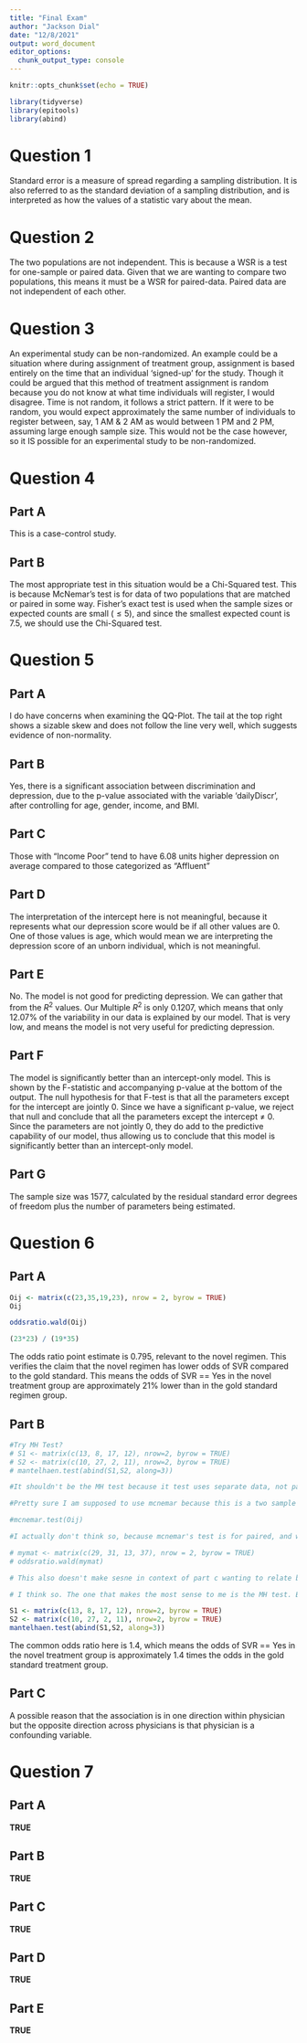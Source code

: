 ```yaml
---
title: "Final Exam"
author: "Jackson Dial"
date: "12/8/2021"
output: word_document
editor_options: 
  chunk_output_type: console
---
```


```r
knitr::opts_chunk$set(echo = TRUE)
```

```r
library(tidyverse)
library(epitools)
library(abind)
```


# Question 1

Standard error is a measure of spread regarding a sampling distribution. It is also referred to as the standard deviation of a sampling distribution, and is interpreted as how the values of a statistic vary about the mean.

# Question 2

The two populations are not independent. This is because a WSR is a test for one-sample or paired data. Given that we are wanting to compare two populations, this means it must be a WSR for paired-data. Paired data are not independent of each other.

# Question 3

An experimental study can be non-randomized. An example could be a situation where during assignment of treatment group, assignment is based entirely on the time that an individual 'signed-up' for the study. Though it could be argued that this method of treatment assignment is random because you do not know at what time individuals will register, I would disagree. Time is not random, it follows a strict pattern. If it were to be random, you would expect approximately the same number of individuals to register between, say, 1 AM & 2 AM as would between 1 PM and 2 PM, assuming large enough sample size. This would not be the case however, so it IS possible for an experimental study to be non-randomized.

# Question 4

## Part A

This is a case-control study.

## Part B

The most appropriate test in this situation would be a Chi-Squared test. This is because McNemar's test is for data of two populations that are matched or paired in some way. Fisher's exact test is used when the sample sizes or expected counts are small $(\leq 5)$, and since the smallest expected count is 7.5, we should use the Chi-Squared test. 

# Question 5

## Part A

I do have concerns when examining the QQ-Plot. The tail at the top right shows a sizable skew and does not follow the line very well, which suggests evidence of non-normality.

## Part B

Yes, there is a significant association between discrimination and depression, due to the p-value associated with the variable 'dailyDiscr', after controlling for age, gender, income, and BMI.

## Part C

Those with "Income Poor" tend to have 6.08 units higher depression on average compared to those categorized as "Affluent"

## Part D

The interpretation of the intercept here is not meaningful, because it represents what our depression score would be if all other values are 0. One of those values is age, which would mean we are interpreting the depression score of an unborn individual, which is not meaningful.

## Part E

No. The model is not good for predicting depression. We can gather that from the $R^2$ values. Our Multiple $R^2$ is only 0.1207, which means that only 12.07% of the variability in our data is explained by our model. That is very low, and means the model is not very useful for predicting depression.

## Part F

The model is significantly better than an intercept-only model. This is shown by the F-statistic and accompanying p-value at the bottom of the output. The null hypothesis for that F-test is that all the parameters except for the intercept are jointly 0. Since we have a significant p-value, we reject that null and conclude that all the parameters except the intercept $\neq$ 0. Since the parameters are not jointly 0, they do add to the predictive capability of our model, thus allowing us to conclude that this model is significantly better than an intercept-only model.

## Part G

The sample size was 1577, calculated by the residual standard error degrees of freedom plus the number of parameters being estimated.


# Question 6

## Part A

```r
Oij <- matrix(c(23,35,19,23), nrow = 2, byrow = TRUE)
Oij

oddsratio.wald(Oij)

(23*23) / (19*35)
```

The odds ratio point estimate is 0.795, relevant to the novel regimen. This verifies the claim that the novel regimen has lower odds of SVR compared to the gold standard. This means the odds of SVR == Yes in the novel treatment group are approximately 21% lower than in the gold standard regimen group.

## Part B

```r
#Try MH Test?
# S1 <- matrix(c(13, 8, 17, 12), nrow=2, byrow = TRUE)
# S2 <- matrix(c(10, 27, 2, 11), nrow=2, byrow = TRUE)
# mantelhaen.test(abind(S1,S2, along=3))

#It shouldn't be the MH test because it test uses separate data, not paired or correlated  data

#Pretty sure I am supposed to use mcnemar because this is a two sample test of proportions where populations are matched/paired, and the question said nothing relative to SVR

#mcnemar.test(Oij)

#I actually don't think so, because mcnemar's test is for paired, and we can't determine from the information given which observations are paired.

# mymat <- matrix(c(29, 31, 13, 37), nrow = 2, byrow = TRUE)
# oddsratio.wald(mymat)

# This also doesn't make sesne in context of part c wanting to relate back to part b.... am I supposed to still consider the SVR in part b?

# I think so. The one that makes the most sense to me is the MH test. BreslowDay would work but Tina never showed us how to do that and I am not allowed to look it up.

S1 <- matrix(c(13, 8, 17, 12), nrow=2, byrow = TRUE)
S2 <- matrix(c(10, 27, 2, 11), nrow=2, byrow = TRUE)
mantelhaen.test(abind(S1,S2, along=3))


```

The common odds ratio here is 1.4, which means the odds of SVR == Yes in the novel treatment group is approximately 1.4 times the odds in the gold standard treatment group.

## Part C

A possible reason that the association is in one direction within physician but the opposite direction across physicians is that physician is a confounding variable. 

# Question 7

## Part A

__TRUE__

## Part B

__TRUE__

## Part C

__TRUE__

## Part D

__TRUE__

## Part E

__TRUE__






